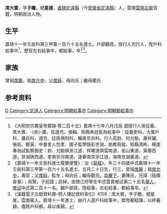 {{明清人物信息框
| 姓名 = 席大賔
| 原名 =
| 圖片名稱= 
| 圖片大小 =
| 圖片說明 = 
| 最高職務 = 都給事中
| 國家 = 大明 
| 爵位 =
| 籍貫 = [[直隸|直隸]][[定遠縣|定遠縣]]
| 族裔 = 
| 旗籍 = 
| 字號 = 字子瞻，號星崖
| 諡號 =
| 出生日期 = 五月二十日
| 出生地點 =
| 逝世日期 = 卒年不詳
| 逝世地點 =
| 墓葬 =
| 配偶 = 陳氏
| 親屬 = 
| 出身 =
* 嘉靖十一年壬辰科同進士出身
| 經歷 =
| 著作 =  
}}
'''席大賔'''{{BD|1499年||？年||Xi}}，字'''子瞻'''，號'''星崖'''，[[直隸|直隸]][[定遠縣|定遠縣]]（今[[安徽省|安徽省]][[定遠縣|定遠縣]]）人，雲南[[雲南左衛|雲南左衛]]官籍，明朝政治人物。

==生平==
嘉靖十一年壬辰科第三甲第一百六十五名進士。戶部觀政，授行人司行人，陞戶科給事中<ref>《大明世宗肅皇帝實錄·卷二百十五》嘉靖十七年八月戊辰 選授行人吳從義、席大賓、-{余}-廣、任道充、張輻、知縣朱廷臣為給事中：從義吏科，大賓戶科，爌兵科，道充、廷臣俱刑科，輻南京兵科。行人高崶、何允魁、蕭祥躍、張佑、鄭寅、中書舍人包孝、國子監學錄彭世湖、助教周倫、知縣馮彬、楊逢春為試監察御史：崶、允魁俱浙江道，祥曜道俱雲南道，佑山東道，寅廣西道，世湖狹西道，孝南京河南道，逢春南京浙江道，海南京湖廣道。</ref>，歷官左右給事中，都給事，卒<ref>《嘉靖十一年壬辰科進士履曆便覽》：治《[[易經|易經]]》，年三十四歲中式嘉靖十一年壬辰科第三甲第一百六十五名進士。五月二十日生，行三，曾祖[[席龎|席龎]]；祖[[席允中|席允中]]，壽官；父[[席純|席純]]，監生；母向氏；繼母藺氏。[[具慶下|具慶下]]，妻陳氏，兄璋（指揮僉事）；尚賢，子前誼；前綽。由徴江府學生中式雲貴鄉試第二十五名[[舉人|舉人]]，[[會試|會試]]中式第二百十一名。觀戶部政，陞給事，左右給事，都給事卒。</ref><ref>《漢籍電子文獻資料庫-明人傳記資料索引》4158：席大賓，字子瞻，號星崖，雲南衞人。嘉靖十一年進士，由行人選戶科給事中，累陞都給諫，以終養歸。復除戶科都，尋以疾歸。</ref>。

==家族==
曾祖[[席龎|席龎]]，祖[[席允中|席允中]]，父[[席純|席純]]，母向氏；繼母藺氏

== 参考资料 ==
{{reflist}}

{{嘉靖十一年壬辰科殿试金榜}}

{{Authority control}}
{{DEFAULTSORT:Xi席}}
[[Category:席姓|D]]
[[Category:定遠人|Category:定遠人]]
[[Category:明朝給事中|Category:明朝給事中]]
[[Category:明朝都給事中|Category:明朝都給事中]]